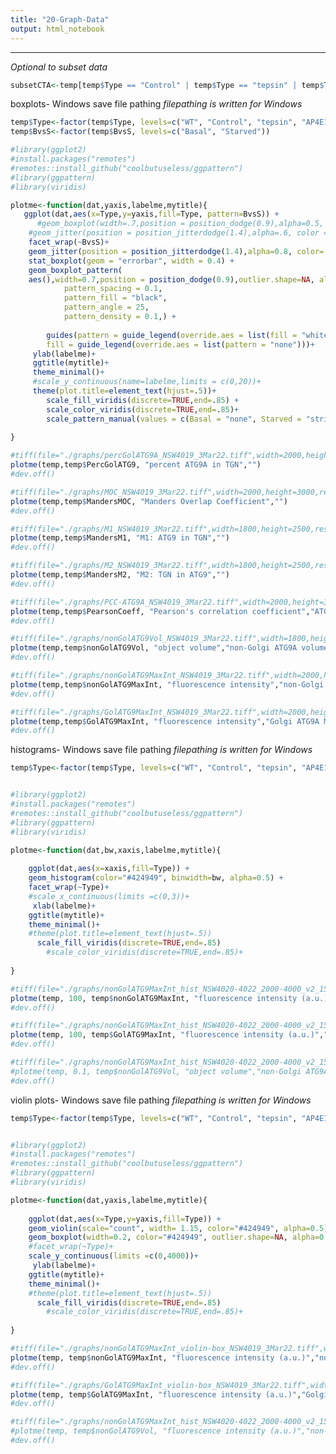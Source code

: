```yaml
---
title: "20-Graph-Data"
output: html_notebook
---
```


---
*Optional to subset data*
```r
subsetCTA<-temp[temp$Type == "Control" | temp$Type == "tepsin" | temp$Type == "AP4E1",]

```


boxplots- Windows save file pathing
*filepathing is written for Windows*
```r
temp$Type<-factor(temp$Type, levels=c("WT", "Control", "tepsin", "AP4E1"))
temp$BvsS<-factor(temp$BvsS, levels=c("Basal", "Starved"))

#library(ggplot2)
#install.packages("remotes")
#remotes::install_github("coolbutuseless/ggpattern")
#library(ggpattern)
#library(viridis)

plotme<-function(dat,yaxis,labelme,mytitle){
   ggplot(dat,aes(x=Type,y=yaxis,fill=Type, pattern=BvsS)) + 
      #geom_boxplot(width=.7,position = position_dodge(0.9),alpha=0.5, outlier.shape = 20, outlier.size = -1) +
    #geom_jitter(position = position_jitterdodge(1.4),alpha=.6, color = "grey") +
    facet_wrap(~BvsS)+
    geom_jitter(position = position_jitterdodge(1.4),alpha=0.8, color= "dark grey") +
    stat_boxplot(geom = "errorbar", width = 0.4) +
    geom_boxplot_pattern(
    aes(),width=0.7,position = position_dodge(0.9),outlier.shape=NA, alpha=0.5,
            pattern_spacing = 0.1,
            pattern_fill = "black",
            pattern_angle = 25,
            pattern_density = 0.1,) + 
    
        guides(pattern = guide_legend(override.aes = list(fill = "white")),
        fill = guide_legend(override.aes = list(pattern = "none")))+
     ylab(labelme)+
     ggtitle(mytitle)+
     theme_minimal()+
     #scale_y_continuous(name=labelme,limits = c(0,20))+
     theme(plot.title=element_text(hjust=.5))+
        scale_fill_viridis(discrete=TRUE,end=.85) +
        scale_color_viridis(discrete=TRUE,end=.85)+
        scale_pattern_manual(values = c(Basal = "none", Starved = "stripe"))
  
}

#tiff(file="./graphs/percGolATG9A_NSW4019_3Mar22.tiff",width=2000,height=3000,res=600)
plotme(temp,temp$PercGolATG9, "percent ATG9A in TGN","")
#dev.off()

#tiff(file="./graphs/MOC_NSW4019_3Mar22.tiff",width=2000,height=3000,res=600)
plotme(temp,temp$MandersMOC, "Manders Overlap Coefficient","")
#dev.off()

#tiff(file="./graphs/M1_NSW4019_3Mar22.tiff",width=1800,height=2500,res=600)
plotme(temp,temp$MandersM1, "M1: ATG9 in TGN","")
#dev.off()

#tiff(file="./graphs/M2_NSW4019_3Mar22.tiff",width=1800,height=2500,res=600)
plotme(temp,temp$MandersM2, "M2: TGN in ATG9","")
#dev.off()

#tiff(file="./graphs/PCC-ATG9A_NSW4019_3Mar22.tiff",width=2000,height=3000,res=600)
plotme(temp,temp$PearsonCoeff, "Pearson's correlation coefficient","ATG9A co-localization with TGN")
#dev.off()

#tiff(file="./graphs/nonGolATG9Vol_NSW4019_3Mar22.tiff",width=1800,height=2500,res=600)
plotme(temp,temp$nonGolATG9Vol, "object volume","non-Golgi ATG9A volume")
#dev.off()

#tiff(file="./graphs/nonGolATG9MaxInt_NSW4019_3Mar22.tiff",width=2000,height=3000,res=600)
plotme(temp,temp$nonGolATG9MaxInt, "fluorescence intensity","non-Golgi ATG9A Max Intensity")
#dev.off()

#tiff(file="./graphs/GolATG9MaxInt_NSW4019_3Mar22.tiff",width=2000,height=3000,res=600)
plotme(temp,temp$GolATG9MaxInt, "fluorescence intensity","Golgi ATG9A Max Intensity")
#dev.off()

```

histograms- Windows save file pathing
*filepathing is written for Windows*
```r
temp$Type<-factor(temp$Type, levels=c("WT", "Control", "tepsin", "AP4E1"))


#library(ggplot2)
#install.packages("remotes")
#remotes::install_github("coolbutuseless/ggpattern")
#library(ggpattern)
#library(viridis)

plotme<-function(dat,bw,xaxis,labelme,mytitle){
  
    ggplot(dat,aes(x=xaxis,fill=Type)) +
    geom_histogram(color="#424949", binwidth=bw, alpha=0.5) +
    facet_wrap(~Type)+
    #scale_x_continuous(limits =c(0,3))+
     xlab(labelme)+
    ggtitle(mytitle)+
    theme_minimal()+
    #theme(plot.title=element_text(hjust=.5))
      scale_fill_viridis(discrete=TRUE,end=.85)
        #scale_color_viridis(discrete=TRUE,end=.85)+
        
}

#tiff(file="./graphs/nonGolATG9MaxInt_hist_NSW4020-4022_2000-4000_v2_15Feb22.tiff",width=3000,height=3000,res=600)
plotme(temp, 100, temp$nonGolATG9MaxInt, "fluorescence intensity (a.u.)","non-Golgi ATG9A Max Intensity")
#dev.off()

#tiff(file="./graphs/nonGolATG9MaxInt_hist_NSW4020-4022_2000-4000_v2_15Feb22.tiff",width=3000,height=3000,res=600)
plotme(temp, 100, temp$GolATG9MaxInt, "fluorescence intensity (a.u.)","Golgi ATG9A Max Intensity")
#dev.off()

#tiff(file="./graphs/nonGolATG9MaxInt_hist_NSW4020-4022_2000-4000_v2_15Feb22.tiff",width=3000,height=3000,res=600)
#plotme(temp, 0.1, temp$nonGolATG9Vol, "object volume","non-Golgi ATG9A volume")
#dev.off()
```


violin plots- Windows save file pathing
*filepathing is written for Windows*
```r
temp$Type<-factor(temp$Type, levels=c("WT", "Control", "tepsin", "AP4E1"))


#library(ggplot2)
#install.packages("remotes")
#remotes::install_github("coolbutuseless/ggpattern")
#library(ggpattern)
#library(viridis)

plotme<-function(dat,yaxis,labelme,mytitle){
  
    ggplot(dat,aes(x=Type,y=yaxis,fill=Type)) +
    geom_violin(scale="count", width= 1.15, color="#424949", alpha=0.5) +
    geom_boxplot(width=0.2, color="#424949", outlier.shape=NA, alpha=0.2) +
    #facet_wrap(~Type)+
    scale_y_continuous(limits =c(0,4000))+
     ylab(labelme)+
    ggtitle(mytitle)+
    theme_minimal()+
    #theme(plot.title=element_text(hjust=.5))
      scale_fill_viridis(discrete=TRUE,end=.85)
        #scale_color_viridis(discrete=TRUE,end=.85)+
        
}

#tiff(file="./graphs/nonGolATG9MaxInt_violin-box_NSW4019_3Mar22.tiff",width=3000,height=2500,res=600)
plotme(temp, temp$nonGolATG9MaxInt, "fluorescence intensity (a.u.)","non-Golgi ATG9A Max Intensity")
#dev.off()

#tiff(file="./graphs/GolATG9MaxInt_violin-box_NSW4019_3Mar22.tiff",width=3000,height=2500,res=600)
plotme(temp, temp$GolATG9MaxInt, "fluorescence intensity (a.u.)","Golgi ATG9A Max Intensity")
#dev.off()

#tiff(file="./graphs/nonGolATG9MaxInt_hist_NSW4020-4022_2000-4000_v2_15Feb22.tiff",width=3000,height=3000,res=600)
#plotme(temp, temp$nonGolATG9Vol, "fluorescence intensity (a.u.)","non-Golgi ATG9A volume")
#dev.off()

```



